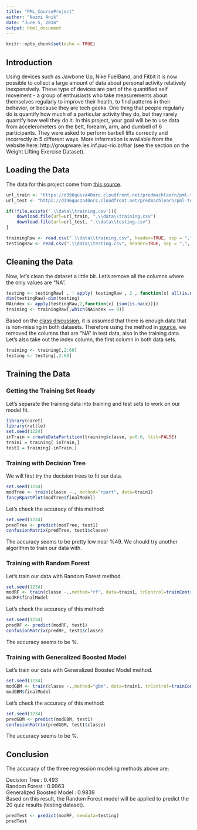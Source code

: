```yaml
---
title: "PML_CourseProject"
author: "Nazmi Anik"
date: "June 5, 2016"
output: html_document
---
```


```r
knitr::opts_chunk$set(echo = TRUE)
```

## Introduction  

Using devices such as Jawbone Up, Nike FuelBand, and Fitbit it is now possible to collect a large amount of data about personal activity relatively inexpensively. These type of devices are part of the quantified self movement - a group of enthusiasts who take measurements about themselves regularly to improve their health, to find patterns in their behavior, or because they are tech geeks. One thing that people regularly do is quantify how much of a particular activity they do, but they rarely quantify how well they do it. In this project, your goal will be to use data from accelerometers on the belt, forearm, arm, and dumbell of 6 participants. They were asked to perform barbell lifts correctly and incorrectly in 5 different ways. More information is available from the website here: http://groupware.les.inf.puc-rio.br/har (see the section on the Weight Lifting Exercise Dataset).  

## Loading the Data  

The data for this project come from [this source](http://groupware.les.inf.puc-rio.br/har).  
```r
url_train <- "https://d396qusza40orc.cloudfront.net/predmachlearn/pml-training.csv"
url_test <- "https://d396qusza40orc.cloudfront.net/predmachlearn/pml-testing.csv"

if(!file.exists('.\\data\\training.csv')){
    download.file(url=url_train, ".\\data\\training.csv")
    download.file(url=url_test, ".\\data\\testing.csv")
}

trainingRaw <- read.csv(".\\data\\training.csv", header=TRUE, sep = ",", na.strings = c("", "NA", "#DIV/0!"))
testingRaw <- read.csv(".\\data\\testing.csv", header=TRUE, sep = ",", na.strings = c("", "NA", "#DIV/0!"))
```

## Cleaning the Data  

Now, let's clean the dataset a little bit. Let's remove all the columns where the only values are "NA".  
```r
testing <- testingRaw[ , ! apply( testingRaw , 2 , function(x) all(is.na(x)) ) ]
dim(testingRaw)-dim(testing)
NAindex <- apply(testingRaw,2,function(x) {sum(is.na(x))}) 
training <- trainingRaw[,which(NAindex == 0)]
```
Based on the [class discussion](https://www.coursera.org/learn/practical-machine-learning/discussions/weeks/4/threads/1gqWVBxTEea3JA6-1_N9Kw/replies/CPHPZCYhEeaDFg6CjeDgQw), it is assumed that there is enough data that is non-missing in both datasets. Therefore using the method in [source](http://stackoverflow.com/a/15968711), we removed the columns that are "NA" in test data, also in the training data.  
Let's also take out the index column, the first column in both data sets.
```r
training <- training[,2:60]
testing <- testing[,2:60]
```
## Training the Data  

### Getting the Training Set Ready  
Let's separate the training data into training and test sets to work on our model fit.  
```r
library(caret)
library(rattle)
set.seed(1234)
inTrain = createDataPartition(training$classe, p=0.6, list=FALSE)
train1 = training[ inTrain,]
test1 = training[-inTrain,]
```

### Training with Decision Tree  
We will first try the decision trees to fit our data.  
```r
set.seed(1234)
modTree <- train(classe ~., method="rpart", data=train1)
fancyRpartPlot(modTree$finalModel)
```
Let's check the accuracy of this method:  
```r
set.seed(1234)
predTree <- predict(modTree, test1)
confusionMatrix(predTree, test1$classe)
```
The accuracy seems to be pretty low near %49. We should try another algorithm to train our data with.  

### Training with Random Forest  
Let's train our data with Random Forest method.     
```r
set.seed(1234)
modRF <- train(classe ~.,method="rf", data=train1, trControl=trainControl(method="cv",number=5), ntree=200, prox = TRUE)
modRF$finalModel
```
Let's check the accuracy of this method:  
```r
set.seed(1234)
predRF <- predict(modRF, test1)
confusionMatrix(predRF, test1$classe)
```
The accuracy seems to be %.  

### Training with Generalized Boosted Model  
Let's train our data with Generalized Boosted Model method.  
```r
set.seed(1234)
modGBM <- train(classe ~.,method="gbm", data=train1, trControl=trainControl(method="cv",number=5))
modGBM$finalModel
```
Let's check the accuracy of this method:  
```r
set.seed(1234)
predGBM <- predict(modGBM, test1)
confusionMatrix(predGBM, test1$classe)
```
The accuracy seems to be  %.  

## Conclusion  
The accuracy of the three regression modeling methods above are:  

Decision Tree : 0.493  
Random Forest : 0.9963  
Generalized Boosted Model : 0.9839  
Based on this result, the Random Forest model will be applied to predict the 20 quiz results (testing dataset).

```r
predTest <- predict(modRF, newdata=testing)
predTest
```